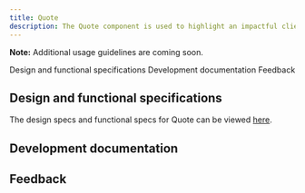 ```yaml
---
title: Quote
description: The Quote component is used to highlight an impactful client statement or user testimonial.
---
```



<ComponentDescription name="Quote" type="ui" />

<InlineNotification>

**Note:** Additional usage guidelines are coming soon.

</InlineNotification>

<AnchorLinks>

<AnchorLink>Design and functional specifications</AnchorLink>
<AnchorLink>Development documentation</AnchorLink>
<AnchorLink>Feedback</AnchorLink>

</AnchorLinks>

## Design and functional specifications

The design specs and functional specs for Quote can be viewed <a href="https://ibm.box.com/s/0hjsr1foe5y849xs6ixc5g25uf9lgjr6" target="_blank">here</a>.


## Development documentation

<ComponentStatus name="Quote" type="ui" />

## Feedback

<ComponentFeedback />
